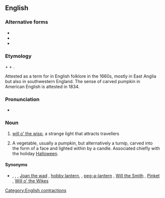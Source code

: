 {{also|jack-o'-lantern|jack-o-lantern|Jack O'Lantern}}
==English==
{{wikipedia}}

===Alternative forms===
* {{l|en|jack-o'-lantern}}
* {{l|en|jack-o-lantern}}
* {{l|en|Jack O'Lantern}}

===Etymology===
{{m|en|Jack||male given name}} + {{m|en|o'}} + {{m|en|lantern}}.

Attested as a term for {{m|en|ignis fatuus}} in English folklore in the 1660s, mostly in East Anglia but also in southwestern England.
The sense of carved pumpkin in American English is attested in 1834.

===Pronunciation===
* {{audio|en|En-au-jack o'lantern.ogg|Audio (AU)}}

===Noun===
{{en-noun|head=[[Jack|jack]] [[o'|o’]][[lantern]]}}

# {{lb|en|idiomatic|English folklore}} [[will o' the wisp]], a strange light that attracts travellers
# {{lb|en|US|tradition}} A vegetable, usually a pumpkin, but alternatively a turnip, carved into the form of a face and lighted within by a candle. Associated chiefly with the holiday [[Halloween]].

====Synonyms====
* {{sense|strange light}} {{l|en|ignis fatuus}}, {{l|en|will o' the wisp}}, {{l|en|hinkypunk}} {{qualifier|West Country}}, [[Joan the wad]] {{qualifier|West Country}}, [[hobby lantern]], {{qualifier|Hertfordshire, East Anglia}}, [[peg-a-lantern]] {{qualifier|Lancashire}}, [[Will the Smith]] {{qualifier|Shropshire}}, [[Pinket]] {{qualifier|Worcestershire}}, [[Will o' the Wikes]] {{qualifier|Norfolk}}

[[Category:English contractions]]
{{C|en|Halloween|Light sources}}